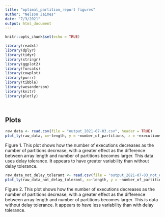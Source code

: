 ```yaml
---
title: "optimal_partition_report figures"
author: "Nelson Jaimes"
date: "7/3/2021"
output: html_document
---
```


```r
knitr::opts_chunk$set(echo = TRUE)
```

```r
library(readxl)
library(dplyr)
library(tidyr)
library(stringr)
library(ggplot2)
library(forcats)
library(cowplot)
library(purrr)
library(tibble)
library(wesanderson)
library(knitr)
library(plotly)




```

## Plots


```r
raw_data <- read.csv(file = "output_2021-07-03.csv", header = TRUE)
plot_ly(raw_data, x=~length, y = ~number_of_partitions, z = ~executions, type="scatter3d", mode="markers",color = ~length)
```
Figure 1. This plot shows how the number of executions decreases as the number of partitions decrease, with a greater effect as the difference between array length and number of partitions becomes larger. This data uses delay tolerance. It appears to have greater variability than without delay tolerance.

```r
raw_data_not_delay_tolerant <- read.csv(file = "output_2021-07-03_not_delay_tolerant.csv", header = TRUE)
plot_ly(raw_data_not_delay_tolerant, x=~length, y = ~number_of_partitions, z = ~executions, type="scatter3d", mode="markers",color = ~length)
```
Figure 2. This plot shows how the number of executions decreases as the number of partitions decrease, with a greater effect as the difference between array length and number of partitions becomes larger. This is data without delay tolerance. It appears to have less variability than with delay tolerance.